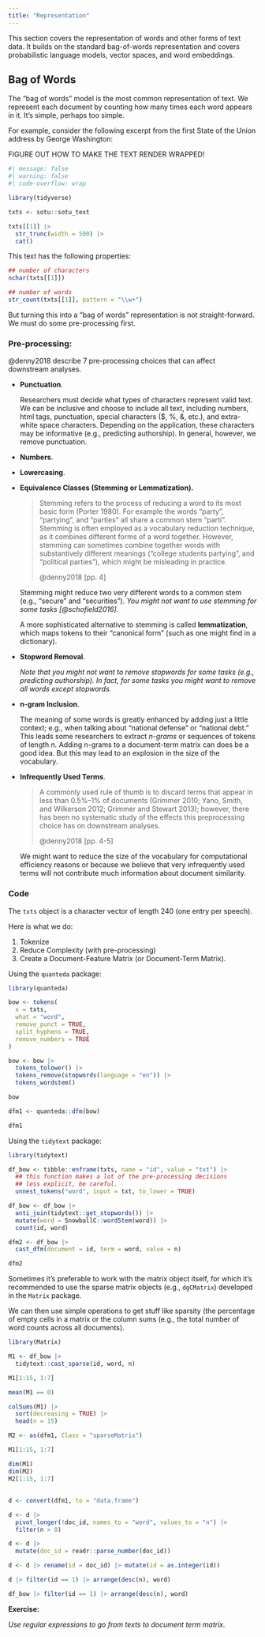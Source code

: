 ```yaml
---
title: "Representation"
---
```


This section covers the representation of words and other forms of text data. It builds on the standard bag-of-words representation and covers probabilistic language models, vector spaces, and word embeddings.

## Bag of Words

The "bag of words" model is the most common representation of text. We represent each document by counting how many times each word appears in it. It's simple, perhaps too simple.

For example, consider the following excerpt from the first State of the Union address by George Washington:

FIGURE OUT HOW TO MAKE THE TEXT RENDER WRAPPED!

```r
#| message: false
#| warning: false
#| code-overflow: wrap

library(tidyverse)

txts <- sotu::sotu_text

txts[[1]] |> 
  str_trunc(width = 500) |> 
  cat()
```

This text has the following properties:

```r
## number of characters
nchar(txts[[1]])

## number of words
str_count(txts[[1]], pattern = "\\w+")
```

But turning this into a "bag of words" representation is not straight-forward. We must do some pre-processing first.

### Pre-processing:

@denny2018 describe 7 pre-processing choices that can affect downstream analyses.

-   **Punctuation**.

    Researchers must decide what types of characters represent valid text. We can be inclusive and choose to include all text, including numbers, html tags, punctuation, special characters (\$, %, &, etc.), and extra-white space characters. Depending on the application, these characters may be informative (e.g., predicting authorship). In general, however, we remove punctuation.

-   **Numbers**.

-   **Lowercasing**.

-   **Equivalence Classes (Stemming** **or Lemmatization).**

    > Stemming refers to the process of reducing a word to its most basic form (Porter 1980). For example the words "party", "partying", and "parties" all share a common stem "parti". Stemming is often employed as a vocabulary reduction technique, as it combines different forms of a word together. However, stemming can sometimes combine together words with substantively different meanings ("college students partying", and "political parties"), which might be misleading in practice.
    >
    > @denny2018 [pp. 4]

    Stemming might reduce two very different words to a common stem (e.g., "secure" and "securities"). *You might not want to use stemming for some tasks [@schofield2016].*

    A more sophisticated alternative to stemming is called **lemmatization**, which maps tokens to their "canonical form" (such as one might find in a dictionary).

-   **Stopword Removal**.

    *Note that you might not want to remove stopwords for some tasks (e.g., predicting authorship). In fact, for some tasks you might want to remove all words except stopwords.*

-   **n-gram Inclusion**.

    The meaning of some words is greatly enhanced by adding just a little context; e.g., when talking about "national defense" or "national debt." This leads some researchers to extract *n*-*grams* or sequences of tokens of length *n.* Adding n-grams to a document-term matrix can does be a good idea. But this may lead to an explosion in the size of the vocabulary.

-   **Infrequently Used Terms**.

    > A commonly used rule of thumb is to discard terms that appear in less than 0.5%--1% of documents (Grimmer 2010; Yano, Smith, and Wilkerson 2012; Grimmer and Stewart 2013); however, there has been no systematic study of the effects this preprocessing choice has on downstream analyses.
    >
    > @denny2018 [pp. 4-5]

    We might want to reduce the size of the vocabulary for computational efficiency reasons or because we believe that very infrequently used terms will not contribute much information about document similarity.

### Code

The `txts` object is a character vector of length 240 (one entry per speech).

Here is what we do:

1.  Tokenize
2.  Reduce Complexity (with pre-processing)
3.  Create a Document-Feature Matrix (or Document-Term Matrix).

Using the `quanteda` package:

```r
library(quanteda)

bow <- tokens(
  x = txts,
  what = "word",
  remove_punct = TRUE, 
  split_hyphens = TRUE, 
  remove_numbers = TRUE
) 

bow <- bow |> 
  tokens_tolower() |> 
  tokens_remove(stopwords(language = "en")) |> 
  tokens_wordstem()

bow

dfm1 <- quanteda::dfm(bow)

dfm1

```

Using the `tidytext` package:

```r
library(tidytext)

df_bow <- tibble::enframe(txts, name = "id", value = "txt") |> 
  ## this function makes a lot of the pre-processing decisions
  ## less explicit, be careful.
  unnest_tokens("word", input = txt, to_lower = TRUE)

df_bow <- df_bow |> 
  anti_join(tidytext::get_stopwords()) |> 
  mutate(word = SnowballC::wordStem(word)) |> 
  count(id, word)

dfm2 <- df_bow |> 
  cast_dfm(document = id, term = word, value = n)

dfm2
```

Sometimes it's preferable to work with the matrix object itself, for which it's recommended to use the sparse matrix objects (e.g., `dgCMatrix`) developed in the `Matrix` package.

We can then use simple operations to get stuff like sparsity (the percentage of empty cells in a matrix or the column sums (e.g., the total number of word counts across all documents).

```r
library(Matrix)

M1 <- df_bow |> 
  tidytext::cast_sparse(id, word, n)

M1[1:15, 1:7]

mean(M1 == 0)

colSums(M1) |> 
  sort(decreasing = TRUE) |> 
  head(n = 15)

M2 <- as(dfm1, Class = "sparseMatrix")

M1[1:15, 1:7]

dim(M1)
dim(M2)
M2[1:15, 1:7]
```

## 

```r
d <- convert(dfm1, to = "data.frame")

d <- d |> 
  pivot_longer(!doc_id, names_to = "word", values_to = "n") |> 
  filter(n > 0)

d <- d |> 
  mutate(doc_id = readr::parse_number(doc_id))

d <- d |> rename(id = doc_id) |> mutate(id = as.integer(id))

d |> filter(id == 1) |> arrange(desc(n), word)

df_bow |> filter(id == 1) |> arrange(desc(n), word)
```

**Exercise:**

*Use regular expressions to go from texts to document term matrix.*
